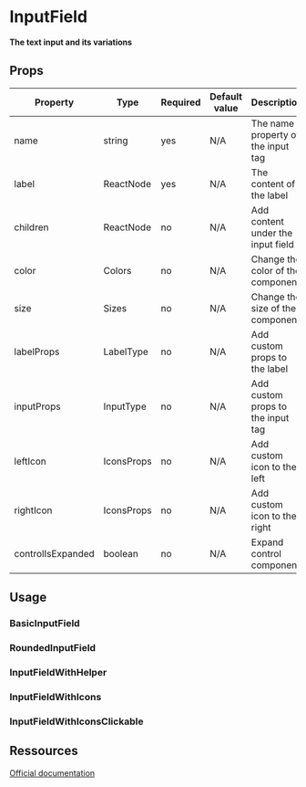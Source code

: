 
<Meta title="Form/InputField" />

# InputField

**The text input and its variations**

## Props

| Property          | Type       | Required | Default value | Description                        |
| ----------------- | ---------- | -------- | ------------- | ---------------------------------- |
| name              | string     | yes      | N/A           | The name property of the input tag |
| label             | ReactNode  | yes      | N/A           | The content of the label           |
| children          | ReactNode  | no       | N/A           | Add content under the input field  |
| color             | Colors     | no       | N/A           | Change the color of the component  |
| size              | Sizes      | no       | N/A           | Change the size of the component   |
| labelProps        | LabelType  | no       | N/A           | Add custom props to the label      |
| inputProps        | InputType  | no       | N/A           | Add custom props to the input tag  |
| leftIcon          | IconsProps | no       | N/A           | Add custom icon to the left        |
| rightIcon         | IconsProps | no       | N/A           | Add custom icon to the right       |
| controlIsExpanded | boolean    | no       | N/A           | Expand control component           |

## Usage

### BasicInputField

<Canvas>
  <Story id="form-inputfield--basic-input-field" name="BasicHelp" />
</Canvas>

### RoundedInputField

<Canvas>
  <Story id="form-inputfield--rounded-input-field" name="RoundedInputField" />
</Canvas>

### InputFieldWithHelper

<Canvas>
  <Story id="form-inputfield--input-field-with-helper" name="InputFieldWithHelper" />
</Canvas>

### InputFieldWithIcons

<Canvas>
  <Story id="form-inputfield--input-field-with-icons" name="InputFieldWithIcons" />
</Canvas>

### InputFieldWithIconsClickable

<Canvas>
  <Story
    id="form-inputfield--input-field-with-icons-clickable"
    name="InputFieldWithIconsClickable"
  />
</Canvas>

## Ressources

[Official documentation](https://bulma.io/documentation/form/input/)
